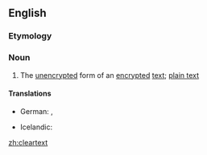 ==English==

===Etymology===
{{compound|clear|text}}

===Noun===
{{en-noun|s|-}}

# {{cryptography}} The [[unencrypted]] form of an [[encrypted]] [[text]]; [[plain text]]

====Translations====
{{trans-top|unencrypted text}}
* German: {{t+|de|Klartext|m}}, {{t-|de|unverschlüsselter Text|m}}
{{trans-mid}}
* Icelandic: {{t-|is|ódulritaður texti|m}}
{{trans-bottom}}

[[zh:cleartext]]